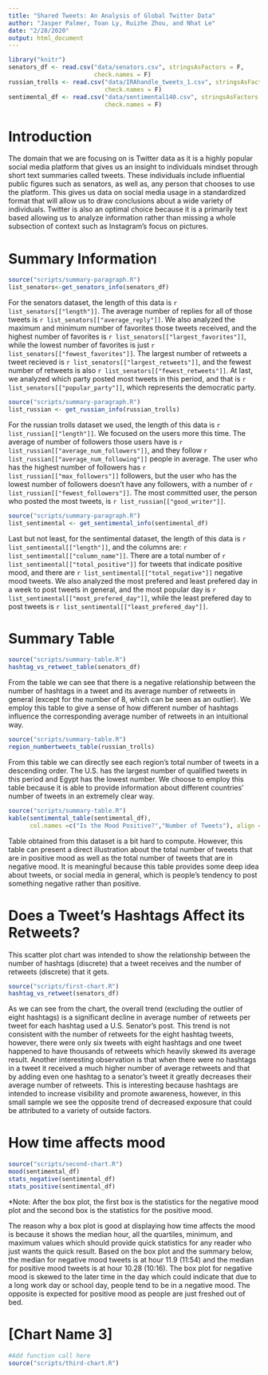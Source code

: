```yaml
---
title: "Shared Tweets: An Analysis of Global Twitter Data"
author: "Jasper Palmer, Toan Ly, Ruizhe Zhou, and Nhat Le"
date: "2/28/2020"
output: html_document
---
```


```r
library("knitr")
senators_df <- read.csv("data/senators.csv", stringsAsFactors = F,
                        check.names = F)
russian_trolls <- read.csv("data/IRAhandle_tweets_1.csv", stringsAsFactors = F,
                           check.names = F)
sentimental_df <- read.csv("data/sentimental140.csv", stringsAsFactors = F,
                           check.names = F)
```

<style>
.html-widget {
    margin: auto;
    margin-top: 25px;
    margin-bottom: 25px;
}
</style>

# Introduction

  The domain that we are focusing on is Twitter data as it is a highly popular 
  social media platform that gives us an insight to individuals mindset through 
  short text summaries called tweets. These individuals include influential public
  figures such as senators, as well as, any person that chooses to use the 
  platform. This gives us data on social media usage in a standardized format that
  will allow us to draw conclusions about a wide variety of individuals. Twitter 
  is also an optimal choice because it is a primarily text based allowing us to 
  analyze information rather than missing a whole subsection of context 
  such as Instagram’s focus on pictures.

# Summary Information
```r
source("scripts/summary-paragraph.R")
list_senators<-get_senators_info(senators_df)
```
For the senators dataset, the length of this data is `r list_senators[["length"]]`. The average number of replies for all of those tweets is `r list_senators[["average_reply"]]`. We also analyzed the maximum and minimum number of favorites those tweets received, and the highest number of favorites is `r list_senators[["largest_favorites"]]`, while the lowest number of favorites is just `r list_senators[["fewest_favorites"]]`. The largest number of retweets a tweet recieved is `r list_senators[["largest_retweets"]]`, and the fewest number of retweets is also `r list_senators[["fewest_retweets"]]`. At last, we analyzed which party posted most tweets in this period, and that is `r list_senators[["popular_party"]]`, which represents the democratic party. 

 

```r
source("scripts/summary-paragraph.R")
list_russian <- get_russian_info(russian_trolls)
```
For the russian trolls dataset we used, the length of this data is `r list_russian[["length"]]`. We focused on the users more this time. The average of number of followers those users have is `r list_russian[["average_num_followers"]]`, and they follow `r list_russian[["average_num_following"]]` people in average. The user who has the highest number of followers has `r list_russian[["max_followers"]]` followers, but the user who has the lowest number of followers doesn't have any followers, with a number of `r list_russian[["fewest_followers"]]`. The most committed user, the person who posted the most tweets, is `r list_russian[["good_writer"]]`.

 

```r
source("scripts/summary-paragraph.R")
list_sentimental <- get_sentimental_info(sentimental_df)
```
Last but not least, for the sentimental dataset, the length of this data is `r list_sentimental[["length"]]`, and the columns are: `r list_sentimental[["column_name"]]`. There are a total number of `r list_sentimental[["total_positive"]]` for tweets that indicate positive mood, and there are `r list_sentimental[["total_negative"]]` negative mood tweets. We also analyzed the most prefered and least prefered day in a week to post tweets in general, and the most popular day is `r list_sentimental[["most_prefered_day"]]`, while the least prefered day to post tweets is `r list_sentimental[["least_prefered_day"]]`. 

# Summary Table
```r
source("scripts/summary-table.R")
hashtag_vs_retweet_table(senators_df)
```
  
  From the table we can see that there is a negative relationship between
  the number of hashtags in a tweet and its average number of retweets in
  general (except for the number of 8, which can be seen as an outlier). 
  We employ this table to give a sense of how different number of hashtags 
  influence the corresponding average number of retweets in an intuitional way. 
  
```r
source("scripts/summary-table.R")
region_numbertweets_table(russian_trolls)
```
  
  From this table we can directly see each region's total number of tweets 
  in a descending order. The U.S. has the largest number of qualified tweets 
  in this period and Egypt has the lowest number. We choose to employ this 
  table because it is able to provide information about different countries' 
  number of tweets in an extremely clear way. 
  
```r
source("scripts/summary-table.R")
kable(sentimental_table(sentimental_df), 
      col.names =c("Is the Mood Positive?","Number of Tweets"), align = "l")
```
  
  Table obtained from this dataset is a bit hard to compute. However, this 
  table can present a direct illustration about the total number of tweets 
  that are in positive mood as well as the total number of tweets that are 
  in negative mood. It is meaningful because this table provides some deep 
  idea about tweets, or social media in general, which is people's tendency 
  to post something negative rather than positive.

# Does a Tweet's Hashtags Affect its Retweets?

This scatter plot chart was intended to show the relationship between the number
of hashtags (discrete) that a tweet receives and the number of retweets
(discrete) that it gets.

```r
source("scripts/first-chart.R")
hashtag_vs_retweet(senators_df)
```

  As we can see from the chart, the overall trend (excluding the outlier of eight
  hashtags) is a significant decline in average number of retweets per tweet for
  each hashtag used a U.S. Senator's post. This trend is not consistent with the
  number of retweets for the eight hashtag tweets, however, there were only six
  tweets with eight hashtags and one tweet happened to have thousands of retweets which
  heavily skewed its average result. Another interesting observation is that when
  there were no hashtags in a tweet it received a much higher number of average
  retweets and that by adding even one hashtag to a senator’s tweet it greatly
  decreases their average number of retweets. This is interesting because hashtags
  are intended to increase visibility and promote awareness, however, in this
  small sample we see the opposite trend of decreased exposure that could be
  attributed to a variety of outside factors.

# How time affects mood

```r
source("scripts/second-chart.R")
mood(sentimental_df)
stats_negative(sentimental_df)
stats_positive(sentimental_df)
```

  *Note: After the box plot, the first box is the statistics for the negative mood
  plot and the second box is the statistics for the positive mood.

  The reason why a box plot is good at displaying how time affects the mood is
  because it shows the median hour, all the quartiles, minimum, and maximum
  values which should provide quick statistics for any reader who just wants the
  quick result. Based on the box plot and the summary below, the median for
  negative mood tweets is at hour 11.9 (11:54) and the median for positive mood
  tweets is at hour 10.28 (10:16). The box plot for negative mood is skewed to the
  later time in the day which could indicate that due to a long work day or school
  day, people tend to be in a negative mood. The opposite is expected for positive
  mood as people are just freshed out of bed.

# [Chart Name 3]

```r
#Add function call here
source("scripts/third-chart.R")
```




